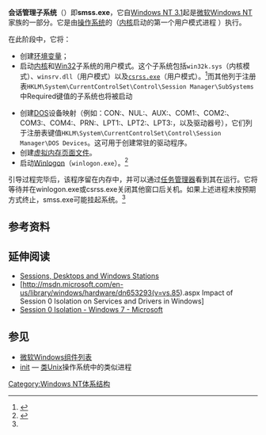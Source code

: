 {{NoteTA
|G1=IT
|G2=Windows
}}
'''会话管理子系统'''（{{lang-en|Session Manager Subsystem}}）即'''smss.exe'''，它自[[Windows_NT_3.1|Windows NT 3.1]]起是[[微软|微软]][[Windows_NT|Windows NT]]家族的一部分。它是由[[操作系统|操作系统]]的{{tsl|en|Windows NT startup process|Windows NT启动过程|启动过程}}（[[操作系统内核|内核]]启动的第一个用户模式进程{{fact}}<!-- 由第一个用户模式进程启动？；是启动过程启动的第一个用户模式进程？ -->）执行。

在此阶段中，它将：
* 创建[[环境变量|环境变量]]；
* 启动[[内核|内核]]和[[Win32|Win32]]子系统的用户模式。这个子系统包括<tt>win32k.sys</tt>（内核模式）、<tt>winsrv.dll</tt>（用户模式）以及<tt>[[客户端/服务器运行时子系统|csrss.exe]]</tt>（用户模式）。<ref>{{cite web|url=http://www.microsoft.com/msj/archive/S413.aspx|title=Poking Around Under the Hood: A Programmer's View of Windows NT 4.0|accessdate=2009-06-14|author=[[Matt_Pietrek|Matt Pietrek]]|year=1996|publisher=Microsoft Systems Journal|archive-date=2017-10-28|archive-url=https://web.archive.org/web/20171028012803/http://www.microsoft.com/msj/archive/S413.aspx|dead-url=no}}</ref>而其他列于注册表<tt>HKLM\System\CurrentControlSet\Control\Session Manager\SubSystems</tt>中Required键值的子系统也将被启动

* 创建[[DOS|DOS]]设备映射（例如：CON:、NUL:、AUX:、COM1:、COM2:、COM3:、COM4:、PRN:、LPT1:、LPT2:、LPT3:，以及驱动器号），它们列于注册表键值<tt>HKLM\System\CurrentControlSet\Control\Session Manager\DOS Devices</tt>。这可用于创建常驻的{{tsl|en|SUBST|subst}}驱动程序。
* 创建[[虚拟内存|虚拟内存]][[页面文件|页面文件]]。
* 启动[[Winlogon|Winlogon]]（<tt>winlogon.exe</tt>）。<ref name="default_processes">{{cite web|url=http://support.microsoft.com/kb/263201|title=Default Processes in Windows 2000|accessdate=2009-06-14|author=[[Microsoft_Corporation|Microsoft Corporation]]|year=2007|publisher=Microsoft Corporation|archive-date=2014-11-19|archive-url=https://web.archive.org/web/20141119211548/http://support.microsoft.com/kb/263201|dead-url=no}}</ref>

引导过程完毕后，该程序留在内存中，并可以通过[[任务管理器|任务管理器]]看到其在运行。它将等待并在winlogon.exe或csrss.exe关闭其他窗口后关机。如果上述进程未按预期方式终止，smss.exe可能挂起系统。<ref name=default_processes/>

== 参考资料 ==
{{reflist}}

== 延伸阅读 ==
* [https://web.archive.org/web/20140717095818/http://blogs.technet.com/b/askperf/archive/2007/07/24/sessions-desktops-and-windows-stations.aspx Sessions, Desktops and Windows Stations]
* [http://msdn.microsoft.com/en-us/library/windows/hardware/dn653293(v=vs.85).aspx Impact of Session 0 Isolation on Services and Drivers in Windows] {{Wayback|url=http://msdn.microsoft.com/en-us/library/windows/hardware/dn653293(v=vs.85).aspx |date=20171008215625 }} 
* [http://download.microsoft.com/download/8/C/D/8CD015BB-081B-49C5-A506-9C9B570B8DD2/SessionIsolation.pptx Session 0 Isolation - Windows 7 - Microsoft] {{Wayback|url=http://download.microsoft.com/download/8/C/D/8CD015BB-081B-49C5-A506-9C9B570B8DD2/SessionIsolation.pptx |date=20160303221352 }}

== 参见 ==
* [[微软Windows组件列表|微软Windows组件列表]]
* [[init|init]] — [[类Unix|类Unix]]操作系统中的类似进程

{{Windows Components}}
[[Category:Windows_NT体系结构|Category:Windows NT体系结构]]